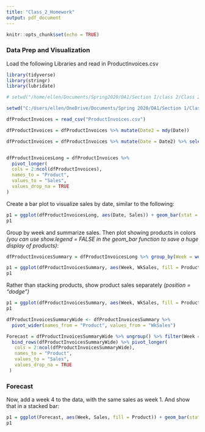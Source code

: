 ```yaml
---
title: "Class_2_Homework"
output: pdf_document
---
```


```r
knitr::opts_chunk$set(echo = TRUE)
```

### Data Prep and Visualization

Load the following Libraries and read in ProductInvoices.csv

```r

library(tidyverse)
library(stringr)
library(lubridate)

# setwd("/home/ellen/Documents/Spring2020/DA1/Section I/class 2/Class 2 Data Files/")

setwd("C:/Users/ellen/OneDrive/Documents/Spring 2020/DA1/Section 1/Class 2/Class 2 Data Files")

dfProductInvoices = read_csv("ProductInvoices.csv")

```

```r

dfProductInvoices = dfProductInvoices %>% mutate(Date2 = mdy(Date))

dfProductInvoices = dfProductInvoices %>% mutate(Date = Date2) %>% select(-Date2) 


dfProductInvoicesLong = dfProductInvoices %>% 
  pivot_longer(
  cols = 2:ncol(dfProductInvoices),
  names_to = "Product",
  values_to = "Sales",
  values_drop_na = TRUE
)

```

Create a bar plot to visualize sales by date, similar to the following:
```r

p1 = ggplot(dfProductInvoicesLong, aes(Date, Sales)) + geom_bar(stat = "identity")
p1

```

Group by week and summarize sales. Then plot showing products in colors *(you can use show.legend = FALSE in the geom_bar function to save a huge display of products)*:
```r

dfProductInvoicesSummary = dfProductInvoicesLong %>% group_by(Week = week(Date), Product) %>% summarise(WkSales = sum(Sales))

p1 = ggplot(dfProductInvoicesSummary, aes(Week, WkSales, fill = Product)) + geom_bar(stat = "identity", show.legend = FALSE) 
p1

```

Rather than stacking products, show product sales separately *(position = "dodge")*

```r

p1 = ggplot(dfProductInvoicesSummary, aes(Week, WkSales, fill = Product)) + geom_bar(stat = "identity", position = "dodge", show.legend = FALSE)
p1

```

```r

dfProductInvoicesSummaryWide <- dfProductInvoicesSummary %>% 
  pivot_wider(names_from = "Product", values_from = "WkSales") 

Forecast = dfProductInvoicesSummaryWide %>% ungroup() %>% filter(Week == 1)  %>% mutate(Week = 4) %>%
  bind_rows(dfProductInvoicesSummaryWide) %>% pivot_longer(
   cols = 2:ncol(dfProductInvoicesSummaryWide),
   names_to = "Product",
   values_to = "Sales",
   values_drop_na = TRUE
 )


```

### Forecast

Now, add a week 4 to the data, with the same sales as week 1. And show that in a stacked bar:

```r

p1 = ggplot(Forecast, aes(Week, Sales, fill = Product)) + geom_bar(stat = "identity", show.legend = FALSE) 
p1


```
